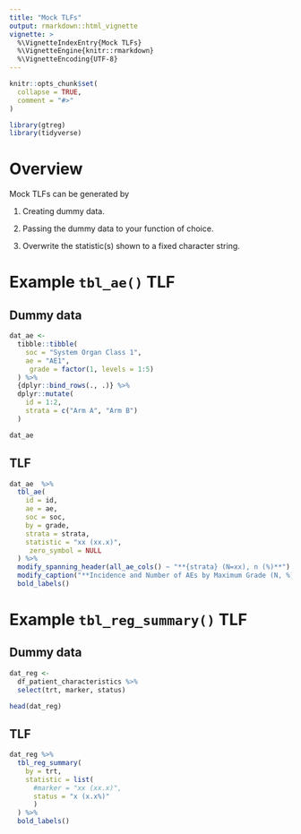```yaml
---
title: "Mock TLFs"
output: rmarkdown::html_vignette
vignette: >
  %\VignetteIndexEntry{Mock TLFs}
  %\VignetteEngine{knitr::rmarkdown}
  %\VignetteEncoding{UTF-8}
---
```


```r
knitr::opts_chunk$set(
  collapse = TRUE,
  comment = "#>"
)
```

```r
library(gtreg)
library(tidyverse)
```

# Overview

Mock TLFs can be generated by 

1. Creating dummy data.

2. Passing the dummy data to your function of choice.

3. Overwrite the statistic(s) shown to a fixed character string.

# Example `tbl_ae()` TLF

## Dummy data

```r
dat_ae <-
  tibble::tibble(
    soc = "System Organ Class 1",
    ae = "AE1",
     grade = factor(1, levels = 1:5)
  ) %>%
  {dplyr::bind_rows(., .)} %>%
  dplyr::mutate(
    id = 1:2,
    strata = c("Arm A", "Arm B")
  )
```

```r
dat_ae
```


## TLF

```r
dat_ae  %>%
  tbl_ae(
    id = id,
    ae = ae, 
    soc = soc,
    by = grade, 
    strata = strata, 
    statistic = "xx (xx.x)",
     zero_symbol = NULL
  ) %>%
  modify_spanning_header(all_ae_cols() ~ "**{strata} (N=xx), n (%)**") %>%
  modify_caption("**Incidence and Number of AEs by Maximum Grade (N, %)**") %>%
  bold_labels()
```

# Example `tbl_reg_summary()` TLF

## Dummy data

```r
dat_reg <-
  df_patient_characteristics %>% 
  select(trt, marker, status)
```

```r
head(dat_reg)
```


## TLF

```r
dat_reg %>% 
  tbl_reg_summary(
    by = trt,
    statistic = list(
      #marker = "xx (xx.x)",
      status = "x (x.x%)"
      )
  ) %>%
  bold_labels()
```


